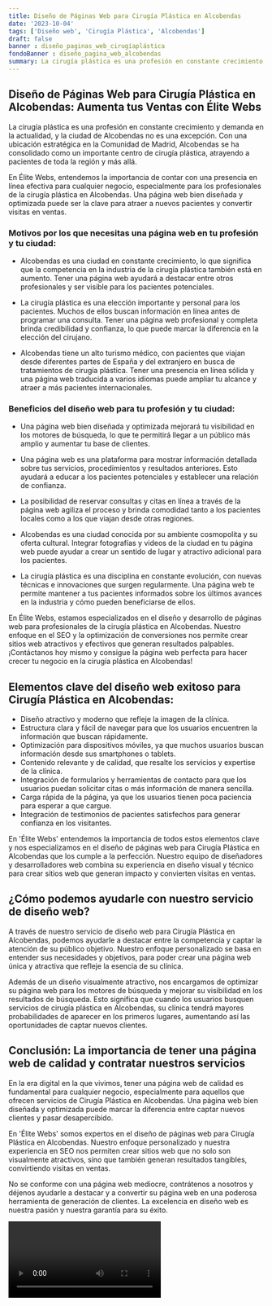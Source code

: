 ```yaml
---
title: Diseño de Páginas Web para Cirugía Plástica en Alcobendas
date: '2023-10-04'
tags: ['Diseño web', 'Cirugía Plástica', 'Alcobendas']
draft: false
banner : diseño_paginas_web_cirugíaplástica
fondoBanner : diseño_pagina_web_alcobendas
summary: La cirugía plástica es una profesión en constante crecimiento y demanda en la actualidad, y la ciudad de Alcobendas no es una excepción. Con una ubicación estratégica en la Comunidad de Madrid, Alcobendas se ha consolidado como un importante centro de cirugía plástica, atrayendo a pacientes de toda la región y más allá.
---
```


## Diseño de Páginas Web para Cirugía Plástica en Alcobendas: Aumenta tus Ventas con Élite Webs

La cirugía plástica es una profesión en constante crecimiento y demanda en la actualidad, y la ciudad de Alcobendas no es una excepción. Con una ubicación estratégica en la Comunidad de Madrid, Alcobendas se ha consolidado como un importante centro de cirugía plástica, atrayendo a pacientes de toda la región y más allá.

En Élite Webs, entendemos la importancia de contar con una presencia en línea efectiva para cualquier negocio, especialmente para los profesionales de la cirugía plástica en Alcobendas. Una página web bien diseñada y optimizada puede ser la clave para atraer a nuevos pacientes y convertir visitas en ventas.

### Motivos por los que necesitas una página web en tu profesión y tu ciudad:

- Alcobendas es una ciudad en constante crecimiento, lo que significa que la competencia en la industria de la cirugía plástica también está en aumento. Tener una página web ayudará a destacar entre otros profesionales y ser visible para los pacientes potenciales.

- La cirugía plástica es una elección importante y personal para los pacientes. Muchos de ellos buscan información en línea antes de programar una consulta. Tener una página web profesional y completa brinda credibilidad y confianza, lo que puede marcar la diferencia en la elección del cirujano.

- Alcobendas tiene un alto turismo médico, con pacientes que viajan desde diferentes partes de España y del extranjero en busca de tratamientos de cirugía plástica. Tener una presencia en línea sólida y una página web traducida a varios idiomas puede ampliar tu alcance y atraer a más pacientes internacionales.

### Beneficios del diseño web para tu profesión y tu ciudad:

- Una página web bien diseñada y optimizada mejorará tu visibilidad en los motores de búsqueda, lo que te permitirá llegar a un público más amplio y aumentar tu base de clientes.

- Una página web es una plataforma para mostrar información detallada sobre tus servicios, procedimientos y resultados anteriores. Esto ayudará a educar a los pacientes potenciales y establecer una relación de confianza.

- La posibilidad de reservar consultas y citas en línea a través de la página web agiliza el proceso y brinda comodidad tanto a los pacientes locales como a los que viajan desde otras regiones.

- Alcobendas es una ciudad conocida por su ambiente cosmopolita y su oferta cultural. Integrar fotografías y videos de la ciudad en tu página web puede ayudar a crear un sentido de lugar y atractivo adicional para los pacientes.

- La cirugía plástica es una disciplina en constante evolución, con nuevas técnicas e innovaciones que surgen regularmente. Una página web te permite mantener a tus pacientes informados sobre los últimos avances en la industria y cómo pueden beneficiarse de ellos.

En Élite Webs, estamos especializados en el diseño y desarrollo de páginas web para profesionales de la cirugía plástica en Alcobendas. Nuestro enfoque en el SEO y la optimización de conversiones nos permite crear sitios web atractivos y efectivos que generan resultados palpables. ¡Contáctanos hoy mismo y consigue la página web perfecta para hacer crecer tu negocio en la cirugía plástica en Alcobendas!

<GifSeo />

<Cta />

## Elementos clave del diseño web exitoso para Cirugía Plástica en Alcobendas:

- Diseño atractivo y moderno que refleje la imagen de la clínica.
- Estructura clara y fácil de navegar para que los usuarios encuentren la información que buscan rápidamente.
- Optimización para dispositivos móviles, ya que muchos usuarios buscan información desde sus smartphones o tablets.
- Contenido relevante y de calidad, que resalte los servicios y expertise de la clínica.
- Integración de formularios y herramientas de contacto para que los usuarios puedan solicitar citas o más información de manera sencilla.
- Carga rápida de la página, ya que los usuarios tienen poca paciencia para esperar a que cargue.
- Integración de testimonios de pacientes satisfechos para generar confianza en los visitantes.
  
En 'Élite Webs' entendemos la importancia de todos estos elementos clave y nos especializamos en el diseño de páginas web para Cirugía Plástica en Alcobendas que los cumple a la perfección. Nuestro equipo de diseñadores y desarrolladores web combina su experiencia en diseño visual y técnico para crear sitios web que generan impacto y convierten visitas en ventas.

## ¿Cómo podemos ayudarle con nuestro servicio de diseño web?

A través de nuestro servicio de diseño web para Cirugía Plástica en Alcobendas, podemos ayudarle a destacar entre la competencia y captar la atención de su público objetivo. Nuestro enfoque personalizado se basa en entender sus necesidades y objetivos, para poder crear una página web única y atractiva que refleje la esencia de su clínica.

Además de un diseño visualmente atractivo, nos encargamos de optimizar su página web para los motores de búsqueda y mejorar su visibilidad en los resultados de búsqueda. Esto significa que cuando los usuarios busquen servicios de cirugía plástica en Alcobendas, su clínica tendrá mayores probabilidades de aparecer en los primeros lugares, aumentando así las oportunidades de captar nuevos clientes.

## Conclusión: La importancia de tener una página web de calidad y contratar nuestros servicios

En la era digital en la que vivimos, tener una página web de calidad es fundamental para cualquier negocio, especialmente para aquellos que ofrecen servicios de Cirugía Plástica en Alcobendas. Una página web bien diseñada y optimizada puede marcar la diferencia entre captar nuevos clientes y pasar desapercibido.

En 'Élite Webs' somos expertos en el diseño de páginas web para Cirugía Plástica en Alcobendas. Nuestro enfoque personalizado y nuestra experiencia en SEO nos permiten crear sitios web que no solo son visualmente atractivos, sino que también generan resultados tangibles, convirtiendo visitas en ventas.

No se conforme con una página web mediocre, contrátenos a nosotros y déjenos ayudarle a destacar y a convertir su página web en una poderosa herramienta de generación de clientes. La excelencia en diseño web es nuestra pasión y nuestra garantía para su éxito.

<Video />

<CtaBot job='Cirugía Plástica' city='Alcobendas'/>

<Gmaps query='Alcobendas+españa+maps' />